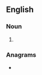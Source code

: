 ==English==

===Noun===
{{head|en|noun form}}

# {{plural of|en|oiler}}

===Anagrams===
* {{anagrams|en|a=eilors|elisor|lories|oriels|reoils|soiler}}